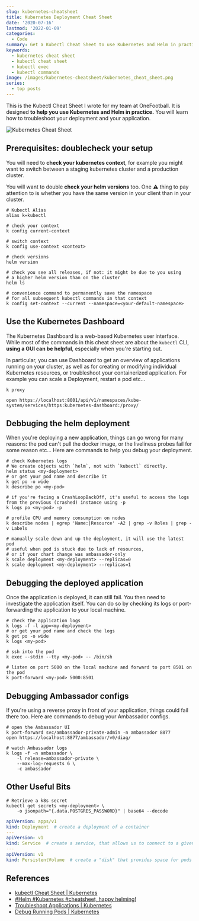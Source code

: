 ```yaml
---
slug: kubernetes-cheatsheet
title: Kubernetes Deployment Cheat Sheet
date: '2020-07-16'
lastmod: '2022-01-09'
categories:
  - Code
summary: Get a Kubectl Cheat Sheet to use Kubernetes and Helm in practice. Troubleshoot your deployment and your application. Updated regularly.
keywords:
  - kubernetes cheat sheet
  - kubectl cheat sheet
  - kubectl exec
  - kubectl commands
image: /images/kubernetes-cheatsheet/kubernetes_cheat_sheet.png
series:
  - top posts
---
```


This is the Kubectl Cheat Sheet I wrote for my team at OneFootball. It is designed **to help you use Kubernetes and Helm in practice.** You will learn how to troubleshoot your deployment and your application.

![Kubernetes Cheat Sheet](/images/kubernetes-cheatsheet/kubernetes_cheat_sheet.png "Kubernetes Cheat Sheet")

## Prerequisites: doublecheck your setup

You will need to **check your kubernetes context**, for example you might want to switch between a staging kubernetes cluster and a production cluster.

You will want to double **check your helm versions** too. One ⚠️ thing to pay attention to is whether you have the same version in your client than in your cluster.

```shell
# Kubectl Alias
alias k=kubectl

# check your context
k config current-context

# switch context
k config use-context <context>

# check versions
helm version

# check you see all releases, if not: it might be due to you using
# a higher helm version than on the cluster
helm ls

# convenience command to permanently save the namespace
# for all subsequent kubectl commands in that context
k config set-context --current --namespace=<your-default-namespace>
```

## Use the Kubernetes Dashboard

The Kubernetes Dashboard is a web-based Kubernetes user interface. While most of the commands in this cheat sheet are about the `kubectl` CLI, **using a GUI can be helpful**, especially when you're starting out.

In particular, you can use Dashboard to get an overview of applications running on your cluster, as well as for creating or modifying individual Kubernetes resources, or troubleshoot your containerized application. For example you can scale a Deployment, restart a pod etc...

```shell
k proxy
```

```shell
open https://localhost:8001/api/v1/namespaces/kube-system/services/https:kubernetes-dashboard:/proxy/
```

## Debbuging the helm deployment

When you're deploying a new application, things can go wrong for many reasons: the pod can't pull the docker image, or the liveliness probes fail for some reason etc... Here are commands to help you debug your deployment.

```shell
# check Kubernetes logs
# We create objects with `helm`, not with `kubectl` directly.
helm status <my-deployment>
# or get your pod name and describe it
k get po -o wide
k describe po <my-pod>

# if you're facing a CrashLoopBackOff, it's useful to access the logs from the previous (crashed) instance using -p
k logs po <my-pod> -p

# profile CPU and memory consumption on nodes
k describe nodes | egrep 'Name:|Resource' -A2 | grep -v Roles | grep -v Labels

# manually scale down and up the deployment, it will use the latest pod
# useful when pod is stuck due to lack of resources,
# or if your chart change was ambassador-only
k scale deployment <my-deployment> --replicas=0
k scale deployment <my-deployment> --replicas=1
```

## Debugging the deployed application

Once the application is deployed, it can still fail. You then need to investigate the application itself. You can do so by checking its logs or port-forwarding the application to your local machine.

```shell
# check the application logs
k logs -f -l app=<my-deployment>
# or get your pod name and check the logs
k get po -o wide
k logs <my-pod>

# ssh into the pod
k exec --stdin --tty <my-pod> -- /bin/sh

# listen on port 5000 on the local machine and forward to port 8501 on the pod
k port-forward <my-pod> 5000:8501
```

## Debugging Ambassador configs

If you're using a reverse proxy in front of your application, things could fail there too. Here are commands to debug your Ambassador configs.

```shell
# open the Ambassador UI
k port-forward svc/ambassador-private-admin -n ambassador 8877
open https://localhost:8877/ambassador/v0/diag/

# watch Ambassador logs
k logs -f -n ambassador \
    -l release=ambassador-private \
    --max-log-requests 6 \
    -c ambassador
```

## Other Useful Bits

```shell
# Retrieve a k8s secret
kubectl get secrets <my-deployment> \
    -o jsonpath="{.data.POSTGRES_PASSWORD}" | base64 --decode
```

```yml
apiVersion: apps/v1
kind: Deployment  # create a deployment of a container
---
apiVersion: v1
kind: Service  # create a service, that allows us to connect to a given deployment
---
apiVersion: v1
kind: PersistentVolume  # create a "disk" that provides space for pods to store data
```

## References

- [kubectl Cheat Sheet | Kubernetes](https://kubernetes.io/docs/reference/kubectl/cheatsheet/)
- [#Helm #Kubernetes #cheatsheet, happy helming!](https://gist.github.com/tuannvm/4e1bcc993f683ee275ed36e67c30ac49)
- [Troubleshoot Applications | Kubernetes](https://kubernetes.io/docs/tasks/debug-application-cluster/debug-application)
- [Debug Running Pods | Kubernetes](https://kubernetes.io/docs/tasks/debug-application-cluster/debug-running-pod/)
